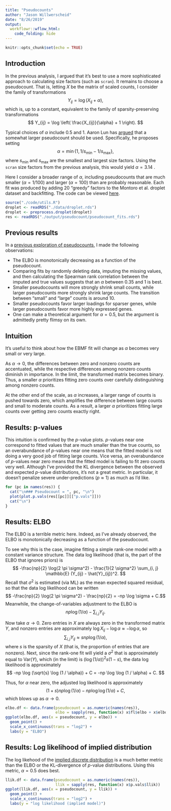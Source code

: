 ```yaml
---
title: "Pseudocounts"
author: "Jason Willwerscheid"
date: "8/26/2019"
output:
  workflowr::wflow_html:
    code_folding: hide
---
```


```r
knitr::opts_chunk$set(echo = TRUE)
```

## Introduction

In the previous analysis, I argued that it's best to use a more sophisticated approach to calculating size factors (such as `scran`). It remains to choose a pseudocount. That is, letting $X$ be the matrix of scaled counts, I consider the family of transformations
$$ Y_{ij} = \log \left( X_{ij} + \alpha \right), $$
which is, up to a constant, equivalent to the family of sparsity-preserving transformations
$$ Y_{ij} = \log \left( \frac{X_{ij}}{\alpha} + 1 \right). $$

Typical choices of $\alpha$ include 0.5 and 1. Aaron Lun has [argued](https://www.biorxiv.org/content/10.1101/404962v1) that a somewhat larger pseudocount should be used. Specifically, he proposes setting
$$ \alpha = \min \left\{1, 1/s_\min - 1 / s_\max \right\}, $$
where $s_\min$ and $s_\max$ are the smallest and largest size factors. Using the `scran` size factors from the previous analysis, this would yield $\alpha = 3.14$ .

Here I consider a broader range of $\alpha$, including pseudocounts that are much smaller ($\alpha = 1/100$) and larger ($\alpha = 100$) than are probably reasonable. Each fit was produced by adding 20 "greedy" factors to the Montoro et al. droplet dataset and backfitting. The code can be viewed [here](https://github.com/willwerscheid/scFLASH/blob/master/code/pseudocount_redux/pseudocount_fits.R).

```r
source("./code/utils.R")
droplet <- readRDS("./data/droplet.rds")
droplet <- preprocess.droplet(droplet)
res <- readRDS("./output/pseudocount/pseudocount_fits.rds")
```

## Previous results

In a [previous exploration of pseudocounts](pseudocount.html), I made the following observations:

* The ELBO is monotonically decreasing as a function of the pseudocount.
* Comparing fits by randomly deleting data, imputing the missing values, and then calculating the Spearman rank correlation between the imputed and true values suggests that an $\alpha$ between 0.35 and 1 is best.
* Smaller pseudocounts will more strongly shrink small counts, while larger pseudocounts more strongly shrink large counts. The transition between "small" and "large" counts is around 10.
* Smaller pseudocounts favor larger loadings for sparser genes, while larger pseudocounts favor more highly expressed genes.
* One can make a theoretical argument for $\alpha = 0.5$, but the argument is admittedly pretty flimsy on its own.

## Intuition

It's useful to think about how the EBMF fit will change as $\alpha$ becomes very small or very large. 

As $\alpha \to 0$, the differences between zero and nonzero counts are accentuated, while the respective differences among nonzero counts diminish in importance. In the limit, the transformed matrix becomes binary. Thus, a smaller $\alpha$ prioritizes fitting zero counts  over carefully distinguishing among nonzero counts.

At the other end of the scale, as $\alpha$ increases, a larger range of counts is pushed towards zero, which amplifies the difference between large counts and small to moderate counts. As a result, a larger $\alpha$ prioritizes fitting large counts over getting zero counts exactly right.

## Results: p-values

This intuition is confirmed by the $p$-value plots. $p$-values near one correspond to fitted values that are much smaller than the true counts, so an overabundance of $p$-values near one means that the fitted model is not doing a very good job of fitting large counts. Vice versa, an overabundance of $p$-values near zero means that the fitted model is failing to fit zero counts very well. Although I've provided the KL divergence between the observed and expected $p$-value distributions, it's not a great metric. In particular, it doesn't penalize severe under-predictions ($p \approx 1$) as much as I'd like.

```r
for (pc in names(res)) {
  cat("\n### Pseudocount = ", pc, "\n")
  plot(plot.p.vals(res[[pc]][["p.vals"]]))
  cat("\n")
}
```

## Results: ELBO

The ELBO is a terrible metric here. Indeed, as I've already observed, the ELBO is monotonically decreasing as a function of the pseudocount.

To see why this is the case, imagine fitting a simple rank-one model with a constant variance structure. The data log likelihood (that is, the part of the ELBO that ignores priors) is
$$ -\frac{np}{2} \log(2 \pi \sigma^2) - \frac{1}{2 \sigma^2} \sum_{i, j} \mathbb{E} (Y_{ij} - \hat{Y}_{ij})^2. $$
Recall that $\sigma^2$ is estimated (via ML) as the mean expected squared residual, so that the data log likelihood can be written
$$ -\frac{np}{2} \log(2 \pi \sigma^2) - \frac{np}{2} = -np \log \sigma + C.$$
Meanwhile, the change-of-variables adjustment to the ELBO is
$$ np \log (1 / \alpha) - \sum_{i, j} Y_{ij}. $$

Now take $\alpha \to 0$. Zero entries in $X$ are always zero in the transformed matrix $Y$, and nonzero entries are approximately $\log X_{ij} - \log \alpha \approx -\log \alpha$, so 
$$ \sum_{i, j} Y_{ij} \approx snp \log (1 / \alpha), $$
where $s$ is the sparsity of $X$ (that is, the proportion of entries that are nonzero). Next, since the rank-one fit will yield a $\sigma^2$ that is approximately equal to $\text{Var}(Y)$, which (in the limit) is $(\log (1 / \alpha))^2 s(1 - s)$, the data log likelihood is approximately
$$ -np \log (\sqrt{s} \log (1 / \alpha)) + C = -np \log \log (1 / \alpha) + C. $$

Thus, for $\alpha$ near zero, the adjusted log likelihood is approximately
$$ (1 + s)np \log (1 / \alpha) - np \log \log (1 / \alpha) + C, $$ 
which blows up as $\alpha \to 0$. 

```r
elbo.df <- data.frame(pseudocount = as.numeric(names(res)),
                      elbo = sapply(res, function(x) x$fl$elbo + x$elbo.adj))
ggplot(elbo.df, aes(x = pseudocount, y = elbo)) +
  geom_point() +
  scale_x_continuous(trans = "log2") +
  labs(y = "ELBO")
```

## Results: Log likelihood of implied distribution

The log likehood of the [implied discrete distribution](pvals.html) is a much better metric than the ELBO or the KL-divergence of $p$-value distributions. Using this metric, $\alpha = 0.5$ does best.

```r
llik.df <- data.frame(pseudocount = as.numeric(names(res)),
                      llik = sapply(res, function(x) x$p.vals$llik))
ggplot(llik.df, aes(x = pseudocount, y = llik)) +
  geom_point() +
  scale_x_continuous(trans = "log2") +
  labs(y = "log likelihood (implied model)")
```
